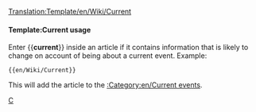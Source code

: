 <noinclude>[[Translation:Template/en/Wiki/Current]]</noinclude>{{en/Ambox| type  = notice
| image = en/Manual/Current event.png | alt = Current event
| text  = This article concerns a current event. Some of its content may therefore be outdated.  The article should be given a higher than usual amount of attention while the event remains current.
}}<includeonly>{{{1|}}}</includeonly><noinclude>

====Template:Current usage====
Enter <nowiki>{{</nowiki>'''current'''<nowiki>}}</nowiki> inside an article if it contains information that is likely to change on account of being about a current event. Example:
<pre>{{en/Wiki/Current}}</pre>
This will add the article to the [[:Category:en/Current events]].

[[Category:en/Manual/Base Set/Message boxes|C]]
</noinclude>